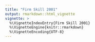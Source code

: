 ```yaml
---
title: "Firm Skill 2001"
output: rmarkdown::html_vignette
vignette: >
  %\VignetteIndexEntry{Firm Skill 2001}
  %\VignetteEngine{knitr::rmarkdown}
  %\VignetteEncoding{UTF-8}
---
```


<!-- ```{r, include = FALSE} -->
<!-- knitr::opts_chunk$set( -->
<!--   collapse = TRUE, -->
<!--   comment = "#>", -->
<!--   fig.width=9,  -->
<!--   fig.height=6 -->
<!-- ) -->
<!-- ``` -->

<!-- ```{r setup} -->
<!-- library(VNFirmSurvey) -->
<!-- ``` -->

<!-- ```{r load-data} -->
<!-- data(skill_01_dta) -->
<!-- ``` -->

<!-- Let's take a first look at the data -->

<!-- ```{r first-look} -->
<!-- library(DataExplorer) -->
<!-- plot_intro(skill_01_dta) -->

<!-- ``` -->

<!-- ## Missing variables -->

<!-- ```{r missing-variable} -->
<!-- plot_missing(skill_01_dta) -->
<!-- ``` -->


<!-- ## Distributions -->
<!-- ```{r continuous} -->
<!-- plot_histogram(skill_01_dta) -->
<!-- ``` -->

<!-- ## Correlation -->

<!-- ```{r heat-map} -->
<!-- plot_correlation(skill_01_dta[, !c("svyear")], maxcat = 5L) -->

<!-- ``` -->

<!-- SI_2 looks like the most promising measure because it has the highest pair-wise correlation.  -->

<!-- ```{r scatter-plot-totalL} -->
<!-- plot_scatterplot(skill_01_dta[, !c("ma_thue", "macs","madn", "tinh", "svyear") ],  -->
<!--                  by = "SI_1") -->

<!-- ``` -->





